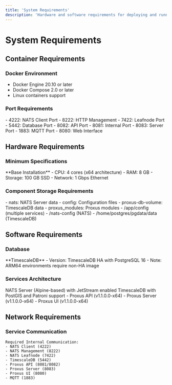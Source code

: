 ```yaml
---
title: 'System Requirements'
description: 'Hardware and software requirements for deploying and running Proxus Platform'
---
```


# System Requirements

## Container Requirements

### Docker Environment
- Docker Engine 20.10 or later
- Docker Compose 2.0 or later
- Linux containers support

### Port Requirements

<CardGroup cols={2}>
  <Card title="NATS Server">
    - 4222: NATS Client Port
    - 8222: HTTP Management
    - 7422: Leafnode Port
  </Card>
  <Card title="TimescaleDB">
    - 5442: Database Port
  </Card>
  <Card title="Proxus API">
    - 8082: API Port
    - 8081: Internal Port
  </Card>
  <Card title="Proxus Server">
    - 8083: Server Port
    - 1883: MQTT Port
  </Card>
  <Card title="Proxus UI">
    - 8080: Web Interface
  </Card>
</CardGroup>

## Hardware Requirements

### Minimum Specifications

<Card>
  **Base Installation**
  - CPU: 4 cores (x64 architecture)
  - RAM: 8 GB
  - Storage: 100 GB SSD
  - Network: 1 Gbps Ethernet
</Card>

### Component Storage Requirements

<CardGroup cols={2}>
  <Card title="Volume Requirements">
    - nats: NATS Server data
    - config: Configuration files
    - proxus-db-volume: TimescaleDB data
    - proxus_modules: Proxus modules
  </Card>
  <Card title="Configuration Storage">
    - /app/config (multiple services)
    - /nats-config (NATS)
    - /home/postgres/pgdata/data (TimescaleDB)
  </Card>
</CardGroup>

## Software Requirements

### Database

<Card>
  **TimescaleDB**
  - Version: TimescaleDB HA with PostgreSQL 16
  - Note: ARM64 environments require non-HA image
</Card>

### Services Architecture

<Steps>
  <Step title="Message Broker">
    NATS Server (Alpine-based) with JetStream enabled
  </Step>
  <Step title="Database">
    TimescaleDB with PostGIS and Patroni support
  </Step>
  <Step title="Core Services">
    - Proxus API (v1.1.0.0-x64)
    - Proxus Server (v1.1.0.0-x64)
    - Proxus UI (v1.1.0.0-x64)
  </Step>
</Steps>

## Network Requirements

### Service Communication

```plaintext
Required Internal Communication:
- NATS Client (4222)
- NATS Management (8222)
- NATS Leafnode (7422)
- TimescaleDB (5442)
- Proxus API (8081/8082)
- Proxus Server (8083)
- Proxus UI (8080)
- MQTT (1883)